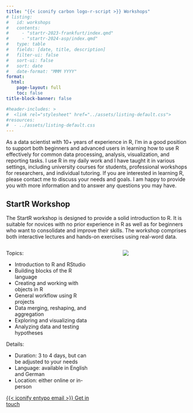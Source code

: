 ```yaml
---
title: "{{< iconify carbon logo-r-script >}} Workshops" 
# listing: 
#   id: workshops
#   contents: 
#     - "startr-2023-frankfurt/index.qmd"
#     - "startr-2024-asp/index.qmd"
#   type: table
#   fields: [date, title, description]
#   filter-ui: false
#   sort-ui: false
#   sort: date
#   date-format: "MMM YYYY"
format: 
  html: 
    page-layout: full
    toc: false
title-block-banner: false

#header-includes: >
#  <link rel="stylesheet" href="../assets/listing-default.css">
#resources:
#  - ../assets/listing-default.css
---
```


As a data scientist with 10+ years of experience in R, I'm in a good position to support both beginners and advanced users in learning how to use R effectively for common data processing, analysis, visualization, and reporting tasks. I use R in my daily work and I have taught it in various settings, including university courses for students, professional workshops for researchers, and individual tutoring. If you are interested in learning R, please contact me to discuss your needs and goals. I am happy to provide you with more information and to answer any questions you may have.

## StartR Workshop

The StartR workshop is designed to provide a solid introduction to R. It is suitable for novices with no prior experience in R as well as for beginners who want to consolidate and improve their skills. The workshop comprises both interactive lectures and hands-on exercises using real-word data.

::: columns
::: {.column width="50%"}

Topics:

- Introduction to R and RStudio
- Building blocks of the R language
- Creating and working with objects in R
- General workflow using R projects
- Data merging, reshaping, and aggregation
- Exploring and visualizing data
- Analyzing data and testing hypotheses

Details:

- Duration: 3 to 4 days, but can be adjusted to your needs
- Language: available in English and German
- Location: either online or in-person

<a class="btn btn-success btn-lg rounded-pill"  href="mailto:maik.bieleke@uni-konstanz.de?subject=StartR Workshop" role="button">{{< iconify entypo email >}} Get in touch</a>

:::

::: {.column width="10%"}
:::

::: {.column width="40%"}
![](startr.png)
:::
:::

<!-- ### Overview of current StartR workshops -->

<!-- Here you can find an overview of recent and upcoming StartR workshops, listed in chronological order. Click on the workshop title to get more information (login required). -->

<!-- ::: {#workshops} -->
<!-- ::: -->


